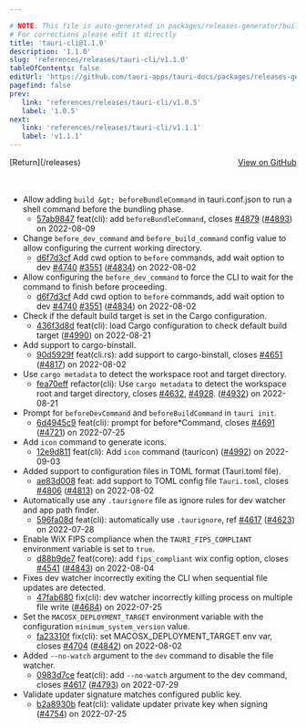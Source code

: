 ```yaml
---

# NOTE: This file is auto-generated in packages/releases-generator/build.ts
# For corrections please edit it directly
title: 'tauri-cli@1.1.0'
description: '1.1.0'
slug: 'references/releases/tauri-cli/v1.1.0'
tableOfContents: false
editUrl: 'https://github.com/tauri-apps/tauri-docs/packages/releases-generator/build.ts'
pagefind: false
prev:
   link: 'references/releases/tauri-cli/v1.0.5'
   label: '1.0.5'
next:
   link: 'references/releases/tauri-cli/v1.1.1'
   label: 'v1.1.1'
---
```


			

<ReleaseSidebar slug="references/releases/tauri-cli"  packageName="tauri-cli" />

<div style="margin-bottom:3rem; display: flex; justify-content: space-between; align-items: center"><span>[Return](/releases)</span><span><a href="https://github.com/tauri-apps/tauri/releases/tag/tauri-cli-v1.1.0">View on GitHub</a></span></div>

- Allow adding `build &gt; beforeBundleCommand` in tauri.conf.json to run a shell command before the bundling phase.
  - [57ab9847](https://www.github.com/tauri-apps/tauri/commit/57ab9847eb2d8c9a5da584b873b7c072e9ee26bf) feat(cli): add `beforeBundleCommand`, closes [#4879](https://www.github.com/tauri-apps/tauri/pull/4879) ([#4893](https://www.github.com/tauri-apps/tauri/pull/4893)) on 2022-08-09
- Change `before_dev_command` and `before_build_command` config value to allow configuring the current working directory.
  - [d6f7d3cf](https://www.github.com/tauri-apps/tauri/commit/d6f7d3cfe8a7ec8d68c8341016c4e0a3103da587) Add cwd option to `before` commands, add wait option to dev [#4740](https://www.github.com/tauri-apps/tauri/pull/4740) [#3551](https://www.github.com/tauri-apps/tauri/pull/3551) ([#4834](https://www.github.com/tauri-apps/tauri/pull/4834)) on 2022-08-02
- Allow configuring the `before_dev_command` to force the CLI to wait for the command to finish before proceeding.
  - [d6f7d3cf](https://www.github.com/tauri-apps/tauri/commit/d6f7d3cfe8a7ec8d68c8341016c4e0a3103da587) Add cwd option to `before` commands, add wait option to dev [#4740](https://www.github.com/tauri-apps/tauri/pull/4740) [#3551](https://www.github.com/tauri-apps/tauri/pull/3551) ([#4834](https://www.github.com/tauri-apps/tauri/pull/4834)) on 2022-08-02
- Check if the default build target is set in the Cargo configuration.
  - [436f3d8d](https://www.github.com/tauri-apps/tauri/commit/436f3d8d66727f5b64165522f0b55f4ab54bd1ae) feat(cli): load Cargo configuration to check default build target ([#4990](https://www.github.com/tauri-apps/tauri/pull/4990)) on 2022-08-21
- Add support to cargo-binstall.
  - [90d5929f](https://www.github.com/tauri-apps/tauri/commit/90d5929fea6df575a2aa3c0a749374358f1ddb9b) feat(cli.rs): add support to cargo-binstall, closes [#4651](https://www.github.com/tauri-apps/tauri/pull/4651) ([#4817](https://www.github.com/tauri-apps/tauri/pull/4817)) on 2022-08-02
- Use `cargo metadata` to detect the workspace root and target directory.
  - [fea70eff](https://www.github.com/tauri-apps/tauri/commit/fea70effad219c0794d919f8834fa1a1ffd204c7) refactor(cli): Use `cargo metadata` to detect the workspace root and target directory, closes [#4632](https://www.github.com/tauri-apps/tauri/pull/4632), [#4928](https://www.github.com/tauri-apps/tauri/pull/4928). ([#4932](https://www.github.com/tauri-apps/tauri/pull/4932)) on 2022-08-21
- Prompt for `beforeDevCommand` and `beforeBuildCommand` in `tauri init`.
  - [6d4945c9](https://www.github.com/tauri-apps/tauri/commit/6d4945c9f06cd1f7018e1c48686ba682aae817df) feat(cli): prompt for before\*Command, closes [#4691](https://www.github.com/tauri-apps/tauri/pull/4691) ([#4721](https://www.github.com/tauri-apps/tauri/pull/4721)) on 2022-07-25
- Add `icon` command to generate icons.
  - [12e9d811](https://www.github.com/tauri-apps/tauri/commit/12e9d811e69813e7e9db5344b422101ddc09589f) feat(cli): Add `icon` command (tauricon) ([#4992](https://www.github.com/tauri-apps/tauri/pull/4992)) on 2022-09-03
- Added support to configuration files in TOML format (Tauri.toml file).
  - [ae83d008](https://www.github.com/tauri-apps/tauri/commit/ae83d008f9e1b89bfc8dddaca42aa5c1fbc36f6d) feat: add support to TOML config file `Tauri.toml`, closes [#4806](https://www.github.com/tauri-apps/tauri/pull/4806) ([#4813](https://www.github.com/tauri-apps/tauri/pull/4813)) on 2022-08-02
- Automatically use any `.taurignore` file as ignore rules for dev watcher and app path finder.
  - [596fa08d](https://www.github.com/tauri-apps/tauri/commit/596fa08d48e371c7bd29e1ef799119ac8fca0d0b) feat(cli): automatically use `.taurignore`, ref [#4617](https://www.github.com/tauri-apps/tauri/pull/4617) ([#4623](https://www.github.com/tauri-apps/tauri/pull/4623)) on 2022-07-28
- Enable WiX FIPS compliance when the `TAURI_FIPS_COMPLIANT` environment variable is set to `true`.
  - [d88b9de7](https://www.github.com/tauri-apps/tauri/commit/d88b9de7aaeaaa2e42e4795dbc2b8642b5ae7a50) feat(core): add `fips_compliant` wix config option, closes [#4541](https://www.github.com/tauri-apps/tauri/pull/4541) ([#4843](https://www.github.com/tauri-apps/tauri/pull/4843)) on 2022-08-04
- Fixes dev watcher incorrectly exiting the CLI when sequential file updates are detected.
  - [47fab680](https://www.github.com/tauri-apps/tauri/commit/47fab6809a1e23b3b9a84695e2d91ff0826ba79a) fix(cli): dev watcher incorrectly killing process on multiple file write ([#4684](https://www.github.com/tauri-apps/tauri/pull/4684)) on 2022-07-25
- Set the `MACOSX_DEPLOYMENT_TARGET` environment variable with the configuration `minimum_system_version` value.
  - [fa23310f](https://www.github.com/tauri-apps/tauri/commit/fa23310f23cb9e6a02ec2524f1ef394a5b42990e) fix(cli): set MACOSX_DEPLOYMENT_TARGET env var, closes [#4704](https://www.github.com/tauri-apps/tauri/pull/4704) ([#4842](https://www.github.com/tauri-apps/tauri/pull/4842)) on 2022-08-02
- Added `--no-watch` argument to the `dev` command to disable the file watcher.
  - [0983d7ce](https://www.github.com/tauri-apps/tauri/commit/0983d7ce7f24ab43f9ae7b5e1177ff244d8885a8) feat(cli): add `--no-watch` argument to the dev command, closes [#4617](https://www.github.com/tauri-apps/tauri/pull/4617) ([#4793](https://www.github.com/tauri-apps/tauri/pull/4793)) on 2022-07-29
- Validate updater signature matches configured public key.
  - [b2a8930b](https://www.github.com/tauri-apps/tauri/commit/b2a8930b3c4b72c50ce72e73575f42c9cbe91bad) feat(cli): validate updater private key when signing ([#4754](https://www.github.com/tauri-apps/tauri/pull/4754)) on 2022-07-25

